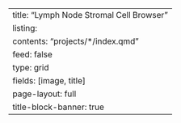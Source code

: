 ---
title: "Lymph Node Stromal Cell Browser"
listing:
  contents: "projects/*/index.qmd"
  feed: false
  type: grid
  fields: [image, title]
page-layout: full
title-block-banner: true
---